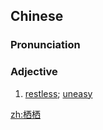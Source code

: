 ==Chinese==
{{zh-forms}}

===Pronunciation===
{{zh-pron
|m=xīxī
|c=sai1 sai1
|cat=a
}}

===Adjective===
{{zh-adj}}

# {{lb|zh|literary}} [[restless]]; [[uneasy]]

[[zh:栖栖]]